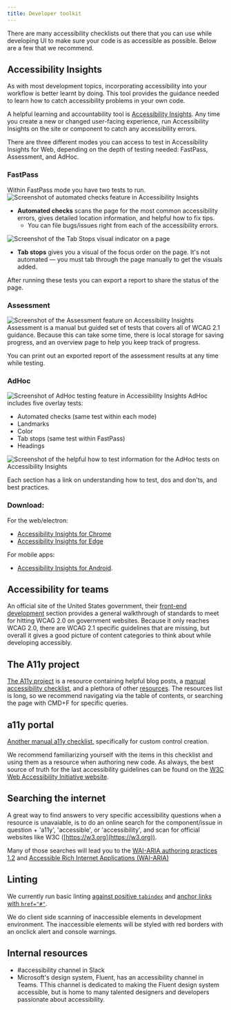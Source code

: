 ```yaml
---
title: Developer toolkit
---
```


There are many accessibility checklists out there that you can use while developing UI to make sure your code is as accessible as possible. Below are a few that we recommend.

## Accessibility Insights
As with most development topics, incorporating accessibility into your workflow is better learnt by doing. This tool provides the guidance needed to learn how to catch accessibility problems in your own code.  

A helpful learning and accountability tool is [Accessibility Insights](https://accessibilityinsights.io/). Any time you create a new or changed user-facing experience, run Accessibility Insights on the site or component to catch any accessibility errors.

There are three different modes you can access to test in Accessibility Insights for Web, depending on the depth of testing needed: FastPass, Assessment, and AdHoc.

### FastPass
Within FastPass mode you have two tests to run.
![Screenshot of automated checks feature in Accessibility Insights](https://user-images.githubusercontent.com/40274682/89364887-5b11a200-d688-11ea-85c2-016e9b326b28.png)
- **Automated checks** scans the page for the most common accessibility errors, gives detailed location information, and helpful how to fix tips.
	- You can file bugs/issues right from each of the accessibility errors.

![Screenshot of the Tab Stops visual indicator on a page](https://user-images.githubusercontent.com/40274682/89364930-754b8000-d688-11ea-806d-5235f2836c4c.png)

- **Tab stops** gives you a visual of the focus order on the page. It's not automated — you must tab through the page manually to get the visuals added.

After running these tests you can export a report to share the status of the page.

### Assessment
![Screenshot of the Assessment feature on Accessibility Insights](https://user-images.githubusercontent.com/40274682/89364973-8a281380-d688-11ea-8430-1bc8e85b68db.png)
Assessment is a manual but guided set of tests that covers all of WCAG 2.1 guidance. Because this can take some time, there is local storage for saving progress, and an overview page to help you keep track of progress. 

You can print out an exported report of the assessment results at any time while testing.

### AdHoc
![Screenshot of AdHoc testing feature in Accessibility Insights](https://user-images.githubusercontent.com/40274682/89365128-d4a99000-d688-11ea-9db5-c29cb4a55075.png)
AdHoc includes five overlay tests:

- Automated checks (same test within each mode)
- Landmarks
- Color
- Tab stops (same test within FastPass)
- Headings

![Screenshot of the helpful how to test information for the AdHoc tests on Accessibility Insights](https://user-images.githubusercontent.com/40274682/89365012-9f9d3d80-d688-11ea-8f26-bc918a20e34b.png)

Each section has a link on understanding how to test, dos and don'ts, and best practices. 

### Download:
For the web/electron: 
- [Accessibility Insights for Chrome](https://chrome.google.com/webstore/detail/accessibility-insights-fo/pbjjkligggfmakdaogkfomddhfmpjeni)
- [Accessibility Insights for Edge](https://microsoftedge.microsoft.com/addons/detail/ghbhpcookfemncgoinjblecnilppimih)

For mobile apps: 
- [Accessibility Insights for Android](https://accessibilityinsights.io/en/downloads). 

## Accessibility for teams
An official site of the United States government, their [front-end development](https://accessibility.digital.gov/front-end/getting-started/) section provides a general walkthrough of standards to meet for hitting WCAG 2.0 on government websites. Because it only reaches WCAG 2.0, there are WCAG 2.1 specific guidelines that are missing, but overall it gives a good picture of content categories to think about while developing accessibly. 

## The A11y project
[The A11y project](https://www.a11yproject.com/#learn-the-fundamentals-and-principles-behind-accessible-design) is a resource containing helpful blog posts, a [manual accessibility checklist](https://www.a11yproject.com/checklist/), and a plethora of other [resources](https://www.a11yproject.com/resources/). The resources list is long, so we recommend navigating via the table of contents, or searching the page with CMD+F for specific queries. 

## a11y portal
[Another manual a11y checklist](https://www.a11yportal.com/guidelines/fundamentals/checklists.html#custom-control-checklist-developer), specifically for custom control creation.

We recommend familiarizing yourself with the items in this checklist and using them as a resource when authoring new code. As always, the best source of truth for the last accessibility guidelines can be found on the [W3C Web Accessibility Initiative website](https://www.w3.org/WAI/). 

## Searching the internet
A great way to find answers to very specific accessibility questions when a resource is unavaiable, is to do an online search for the component/issue in question + 'a11y', 'accessible', or 'accessibility', and scan for official websites like W3C ([https://w3.org](https://w3.org)). 

Many of those searches will lead you to the [WAI-ARIA authoring practices 1.2](https://www.w3.org/TR/wai-aria-practices-1.2/) and [Accessible Rich Internet Applications (WAI-ARIA)](https://www.w3.org/TR/wai-aria-1.2/)

## Linting
We currently run basic linting [against positive `tabindex`](https://github.com/github/github/blob/8546895623677abc70f61951642f32c16de231a1/test/fast/linting/accessible_tabindex_test.rb) and [anchor links with `href="#"`](https://github.com/github/github/blob/8546895623677abc70f61951642f32c16de231a1/test/rubocop/cop/rails/link_href.rb).

We do client side scanning of inaccessible elements in development environment. The inaccessible elements will be styled with red borders with an onclick alert and console warnings.

## Internal resources
- #accessibility channel in Slack
- Microsoft's design system, Fluent, has an accessibility channel in Teams. TThis channel is dedicated to making the Fluent design system accessible, but is home to many talented designers and developers passionate about accessibility.

